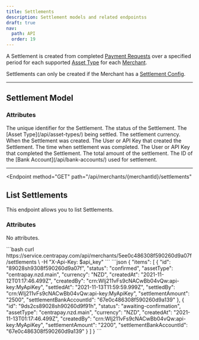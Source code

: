 ```yaml
---
title: Settlements
description: Settlement models and related endpointss
draft: true
nav:
  path: API
  order: 19
---
```


A Settlement is created from completed [Payment Requests](/api/payment-requests/) over a specified period for each supported [Asset Type](/api/asset-types/) for each [Merchant](/api/merchants/).

Settlements can only be created if the Merchant has a [Settlement Config](/api/merchants#settlement-config-model).

---

## Settlement Model

### Attributes

<Properties>
  <Property name="id" type="string">
    The unique identifier for the Settlement.
  </Property>

  <Property name="status" type="string">
    The status of the Settlement.
  </Property>

  <Property name="assetType" type="string">
    The [Asset Type](/api/asset-types/) being settled.
  </Property>

  <Property name="currency" type="string">
    The settlement currency.
  </Property>

  <Property name="createdAt" type="timestamp">
    When the Settlement was created.
  </Property>

  <Property name="createdBy" type="crn">
    The User or API Key that created the Settlement.
  </Property>

  <Property name="settledAt" type="timestamp">
    The time when settlement was completed.
  </Property>

  <Property name="settledBy" type="crn">
    The User or API Key that completed the Settlement.
  </Property>

  <Property name="settlementAmount" type="bignumber">
    The total amount of the settlement.
  </Property>

  <Property name="settlementBankAccountId" type="string">
    The ID of the [Bank Account](/api/bank-accounts/) used for settlement.
  </Property>
</Properties>

---

<Endpoint
  method="GET"
  path="/api/merchants/{merchantId}/settlements"
>
  ## List Settlements

  This endpoint allows you to list Settlements.

  ### Attributes
  No attributes.

  <CodePanel slot="code-examples" title="Request" method="GET" path="/api/merchants/{merchantId}/settlements">
    ```bash
    curl https://service.centrapay.com/api/merchants/5ee0c486308f590260d9a07f/settlements \
      -H "X-Api-Key: $api_key"
    ```
  </CodePanel>

  <CodePanel slot="code-examples" title="Response">
    ```json
    {
      "items": [
        {
          "id": "89028sh9308f590260d9a07f",
          "status": "confirmed",
          "assetType": "centrapay.nzd.main",
          "currency": "NZD",
          "createdAt": "2021-11-12T01:17:46.499Z",
          "createdBy": "crn:WIj211vFs9cNACwBb04vQw:api-key:MyApiKey",
          "settledAt": "2021-11-13T11:59:59.999Z",
          "settledBy": "crn:WIj211vFs9cNACwBb04vQw:api-key:MyApiKey",
          "settlementAmount": "2500",
          "settlementBankAccountId": "67e0c486308f590260d9a139"
        },
        {
          "id": "9ds2cs89028sh90260d9f91h",
          "status": "awaiting-confirmation",
          "assetType": "centrapay.nzd.main",
          "currency": "NZD",
          "createdAt": "2021-11-13T01:17:46.499Z",
          "createdBy": "crn:WIj211vFs9cNACwBb04vQw:api-key:MyApiKey",
          "settlementAmount": "2200",
          "settlementBankAccountId": "67e0c486308f590260d9a139"
        }
      ]
    }
    ```
  </CodePanel>

</Endpoint>
